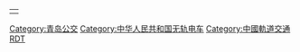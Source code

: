 {| style="margin:0px auto"
| {{BS-map|title=青岛无轨电车行车路线示意详图|title-bg=white|title-color=black|text-width=,180,,,,|style=margin:0px auto|map=
uexENDEa\\\~~舞阳路接触网尽头
uexSTR+l\uexSTRgq\uexABZgr\\\\\
uxABZg+l\uxABZq+r\uexSTRr\\\\\
uDST\uSTRf\OBUS\\\\\~~胜利桥场站
uBHF(L)g\uSTRf\\\\\\~~ ~~胜利桥~~下客站
uSTRl\uKRZ+r\uSTR+r\\\\\
uINT(R)f\uSTRg\\\\~~ ~~胜利桥~~5路、30路主站
uBHF(R)f\uBHF(L)g\\\\~~海晶化工
uBHF(R)f\uBHF(L)g\\\\~~中心医院
uBHF(R)f\uBHF(L)g\\\\~~水清沟
uBHF(R)f\uBHF(L)g\\\\~~北岭山森林公园
uABZg2\uABZg2!~uSTRc3\uSTRc3\\\
uSTRf!~uSTRc1\uKRZ2+4!~uSTRc1\uSTR2+4!~uSTRc3\uSTRc3\\~~5路、30路分并线
uSTRf\uSTRg!~uSTRc1\uSTR+4!~uSTRc1\uSTR+4\\
ueABZg+l\ueKRZ\ueKRZ\ueABZg+r\\~~北岭联络线
5路下行~~北岭~~! !uBHF(R)f\ueABZg+l\ueABZg+r\uBHF(L)g\\~~ ~~北岭~~30路上行
5路上行~~北岭~~! !uSTRf\uBHF(L)g\uBHF(R)f\uSTRg\\~~ ~~北岭~~30路下行
杭州花园! !uBHF(R)f\uBHF(L)g\uBHF(R)f\uBHF(L)g\\~~瑞昌路
uSTRf\uSTRg\uBHF(R)f\uBHF(L)g\\~~嘉定路
四方小学! !uBHF(R)f\uBHF(L)g\uBHF(R)f\uSTRg\\~~ ~~小村庄~~下行
四方! !uBHF(R)f\uBHF(L)g\uSKRZ-G2u\uSKRZ-G2u\\~~雁山立交桥
uSTRf\uSTRg\uSTRf\uBHF(L)g\\~~ ~~小村庄~~上行
六十六中~~四方火车站~~! !uBHF(R)f\uBHF(L)g\uBHF(R)f\uBHF(L)g\\~~抚顺路
杭州路立交桥! !uhSTRae(r)\uhSTRae(l)\uBHF(R)f\uBHF(L)g\\~~海泊桥
杭鞍高架! !uSKRZ-G2u\uSKRZ-G2u\uSKRZ-G2u\uSKRZ-G2u\uhSTR+l\uhSTR+r~~镇宁立交桥
海泊河! !uhKRZWae\uhKRZWae\uhKRZWae\uhKRZWae\lhSTR!~uINT(R)f\uhSTR~~ ~~镇江路~~2路主站
威海路! !uSTRf\uSTRg\uBHF(R)f\uBHF(L)g\uehABZg+l\uehABZg+r~~ ~~海信立交桥~~掉头线
长途站! !BUS\uBHF(R)f\uBHF(L)g\uSTRf\uSTRg\uhSTRe\uhSTRe\
台东八路过街天桥! !uSTRf\uSTRg\uSKRZ-Eu\uSKRZ-Eu\uBHF(R)f\uBHF(L)g~~十九中
台东三路电动过街天桥! !\uSTRf\uSTRg\uSKRZ-Eu\uSKRZ-Eu\uSTRf\ueABZgl\uexSTR+r!~lZOLL~~ ~~郭口路联络线~~已废弃
长春路! !\uBHF(R)f\uBHF(L)g\uSTRf\uSTRl!~uSTRc2\uSTRq!~uSTR3!~uSTRc2\uSTRq!~uSTR3\uxABZg+r
\uSTRf\uSTRg\uSTRf\uSTR+1\uSTR+1!~uSTRc4\uSTRc4\uINT(L)g~~ ~~ ~~30路副站
\uSTR2\uSTR2!~uSTRc3\uSTRl!~uSTRc3\uKRZ\uKRZ\uBHF(R)fq\uSTRr~~ ~~台东~~下客站
uSTRc1\uSTR+4!~uSTRc1\uSTR+4\uBHF(R)f\uBHF(L)g\~~台东
埕口路! !\uBHF(R)f\uBHF(L)g\ueABZg+l\uexSTRl!~ueKRZ\uexSTR+r
\\uSTRf\uSTRg\uSTRf\uSTRg\uexDST\OBUS~~电车保修厂
\uSTRf\uSTRg\ueABZgl\uexSTR+l!~ueKRZ\uexSTRr
uSTRf\uSTRg\uBHF(R)f\uBHF(L)g~~ ~~利津路~~文化街
5路~~华阳路~~! !uBHF(R)f\uBHF(L)g\uBHF(R)f\uBHF(L)g~~ ~~华阳路~~2路
uSTRf\ueABZgl\ueABZgr\uSTRg
华阳路联络线! !ueABZgl\ueKRZ\ueKRZ\ueABZgr
uSTR2\uSTR2!~uSTRc3\uSTRf!~uSTRc3\uSTRg
5路、2路分并线! !uSTRc1\uSTR2+4!~uSTRc1\uKRZ2+4!~uSTRc3\uSTRg!~uSTRc3
\uSTRc1\uABZg+4!~uSTRc1\uABZg+4
科技街! !\\uBHF(R)f\uBHF(L)g
承德路! !\\uBHF(R)f\uBHF(L)g
热河路立交桥! !\\uhSTRae\uSKRZ-G2o~~ ~~胶宁高架~~上跨（东向）
市立医院! !\\uBHF(R)f\uBHF(L)g
下穿（西向）~~胶宁高架上桥匝道~~! !\\uSKRZ-G2u\uSTRg
中山路! !\\uBHF(R)f\uBHF(L)g
下穿~~胶州路人行立交桥~~! !\\uSKRZ-Eu\uSKRZ-Eu
uexSTR+l\uexSTRq!~lZOLL\ueABZgr\uSTRg
已弃用~~大窑沟临时线~~! !uexSTRf\\uSTRf\uSTRg
uexSTRl\uexSTRq!~lZOLL\ueABZg+r\uBHF(L)g
大沽路联络线! !\\ueABZgl\ueABZgr
大沽路! !\\uBHF(R)f\uSTRg
栈桥! !\\uBHF(R)f\uBHF(L)g
\\\uSTRf\uKRWgl\uKRW+r
下客站~~青岛火车站~~! !BUS\LDER\BAHN\uBHF(R)f\uINT(L)g\uINT(L)g~~ ~~青岛火车站~~2路、5路副站
\\\uSTRl\uABZqr\uSTRr
}}
|}
[[Category:青岛公交]]
[[Category:中华人民共和国无轨电车]]
<noinclude>
[[Category:中國軌道交通RDT]]
</noinclude>